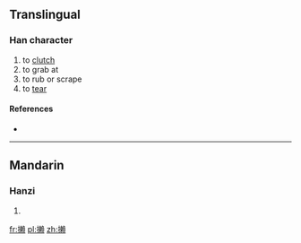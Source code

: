 ==Translingual==

===Han character===
{{Han char|rn=64|rad=手|as=16|sn=19|four=|canj=手木中金 (QDLC)}}

# to [[clutch]]
# to grab at
# to rub or scrape
# to [[tear]]

====References====
* {{Han ref|kx=0462.320|dkj=12961|dj=0811.320|hdz=31982.070|uh=650B|ud=25867}}

----

==Mandarin==

===Hanzi===
{{cmn-hanzi|pin=[[là]] ([[la4]])|wg=la<sup>4</sup>}}

# {{defn|Mandarin|sort=手16}}

[[fr:攋]]
[[pl:攋]]
[[zh:攋]]
